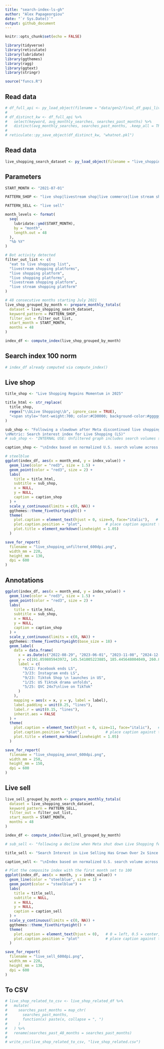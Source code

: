 ```yaml
---
title: "search-index-ls-gh"
author: "Alex Papageorgiou"
date: "`r Sys.Date()`"
output: github_document
---
```


```r
knitr::opts_chunk$set(echo = FALSE)
```

```r
library(tidyverse)
library(reticulate)
library(lubridate)
library(ggthemes)
library(ragg)
library(ggtext)
library(stringr)

source("funcs.R")
```

## Read data

```r
# df_full_api <- py_load_object(filename = "data/gen2/final_df_gapi_liveshop_10kseeds.pkl")
# 
# df_distinct_kw <- df_full_api %>% 
#   select(keyword, avg_monthly_searches, searches_past_months) %>%  
#   distinct(avg_monthly_searches, searches_past_months, .keep_all = TRUE)
# 
# reticulate::py_save_object(df_distinct_kw, "whatnot.pkl")
```

## Read data

```r
live_shopping_search_dataset <- py_load_object(filename = "live_shopping_search_dataset.pkl")
```

## Parameters

```r
START_MONTH <- "2021-07-01"

PATTERN_SHOP <- "live shop|livestream shop|live commerce|live stream shop|livestream commerce|live stream commerce"

PATTERN_SELL <- "live sell"

month_levels <- format(
  seq(
    lubridate::ymd(START_MONTH),
    by = "month", 
    length.out = 48
  ),
  "%b %Y"
)
```

```r
# Bot activity detected
filter_out_list <- c(
  "eat to live shopping list", 
  "livestream shopping platforms", 
  "live shopping platform", 
  "live shopping platforms", 
  "livestream shopping platform", 
  "live stream shopping platform"
)

# 48 consecutive months starting July 2021
live_shop_grouped_by_month <- prepare_monthly_totals(
  dataset = live_shopping_search_dataset,
  keyword_pattern = PATTERN_SHOP,
  filter_out = filter_out_list,
  start_month = START_MONTH,
  months = 48
)

index_df <- compute_index(live_shop_grouped_by_month)
```

## Search index 100 norm

```r
# index_df already computed via compute_index()
```

## Live shop

```r
title_shop <- "Live Shopping Regains Momentum in 2025"

title_html <- str_replace(
  title_shop,
  regex("\\bLive Shopping\\b", ignore_case = TRUE),
  "<span style='font-weight:700; color:#CD0000; background-color:#gggggg; padding:1px 3px;'>\\0</span>"
)

sub_shop <- "Following a slowdown after Meta discontinued live shopping features in 2022-2023 
\nMetric: Search interest index for Live Shopping (LS)"
# sub_shop <- "INTERNAL USE: Unfiltered graph includes search volumes subject to potential bot activity in certain months"

caption_shop <- "\nIndex based on normalized U.S. search volume across 188 live shopping-related queries (July 2021 = 100). \nSource: Google Ads API (keyword planning service), July 2021-June 2025. Data retrieved July 2025. \nData, methodology & reproducible code: github.com/papageorgiou/live-shopping-research"
```

```r
# steelblue
ggplot(index_df, aes(x = month_end, y = index_value)) +
  geom_line(color = "red3", size = 1.5) + 
  geom_point(color = "red3", size = 2) +
  labs(
    title = title_html, 
    subtitle = sub_shop, 
    x = NULL, 
    y = NULL, 
    caption = caption_shop
  ) +
  scale_y_continuous(limits = c(0, NA)) + 
  ggthemes::theme_fivethirtyeight() +
  theme(
    plot.caption = element_text(hjust = 0, size=9, face="italic"),   # 0 = left, 0.5 = center, 1 = right
    plot.caption.position = "plot",           # place caption against the plot edge
    plot.title = element_markdown(lineheight = 1.05)
  )
```

```r
save_for_report(
  filename = "live_shopping_unfiltered_600dpi.png",  
  width_mm = 220, 
  height_mm = 130, 
  dpi = 600
)
```

## Annotations

```r
ggplot(index_df, aes(x = month_end, y = index_value)) +
  geom_line(color = "red3", size = 1.5) + 
  geom_point(color = "red3", size = 2) +
  labs(
    title = title_html, 
    subtitle = sub_shop, 
    x = NULL, 
    y = NULL, 
    caption = caption_shop
  ) +  
  scale_y_continuous(limits = c(0, NA)) + 
  ggthemes::theme_fivethirtyeight(base_size = 18) +
  geom_label(
    data = data.frame(
      x = as.Date(c("2022-08-29", "2023-06-01", "2023-11-08", "2024-12-29", "2025-06-05")),
      y = c(191.059805943972, 145.541005223885, 185.445648004049, 260.834895071852, 205),
      label = c(
        "8/22: Facebook ends LS", 
        "3/23: Instagram ends LS", 
        "9/23: Tiktok Shop \n launches in US", 
        "1/25: US Tiktok drama unfolds", 
        "5/25: QVC 24x7\nlive on TikTok"
      )
    ),
    mapping = aes(x = x, y = y, label = label),
    label.padding = unit(0.25, "lines"),
    label.r = unit(0.15, "lines"),
    inherit.aes = FALSE
  ) + 
  theme(
    plot.caption = element_text(hjust = 0, size=11, face="italic"),   # 0 = left, 0.5 = center, 1 = right
    plot.caption.position = "plot",           # place caption against the plot edge
    plot.title = element_markdown(lineheight = 1.05)
  )
```

```r
save_for_report(
  filename = "live_shopping_annot_600dpi.png",  
  width_mm = 250, 
  height_mm = 150, 
  dpi = 600
)
```

## Live sell

```r
live_sell_grouped_by_month <- prepare_monthly_totals(
  dataset = live_shopping_search_dataset,
  keyword_pattern = PATTERN_SELL,
  filter_out = filter_out_list,
  start_month = START_MONTH,
  months = 48
)

index_df <- compute_index(live_sell_grouped_by_month)
```

```r
# sub_sell <- "following a decline when Meta shut down Live Shopping features in 2022-3"

title_sell <- "Search Interest in Live Selling Has Grown Over 2x Since 2021"

caption_sell <- "\nIndex based on normalized U.S. search volume across 102 live selling-related queries (July 2021 = 100). \nSource: Google Ads API (keyword planning service), July 2021-June 2025. Data retrieved July 2025.\nData, methodology & reproducible code: github.com/papageorgiou/live-shopping-research"
```

```r
# Plot the composite index with the first month set to 100
ggplot(index_df, aes(x = month, y = index_value)) +
  geom_line(color = "steelblue", size = 1) + 
  geom_point(color = "steelblue") +
  labs(
    title = title_sell, 
    subtitle = NULL, 
    x = NULL, 
    y = NULL, 
    caption = caption_sell
  ) +  
  scale_y_continuous(limits = c(0, NA)) + 
  ggthemes::theme_fivethirtyeight() + 
  theme(
    plot.caption = element_text(hjust = 0),   # 0 = left, 0.5 = center, 1 = right
    plot.caption.position = "plot"            # place caption against the plot edge
  )
```

```r
save_for_report(
  filename = "live_sell_600dpi.png",  
  width_mm = 220, 
  height_mm = 130, 
  dpi = 600
)
```

## To CSV

```r
# live_shop_related_to_csv <- live_shop_related_df %>% 
#   mutate(
#     searches_past_months = map_chr(
#       searches_past_months, 
#       function(x) paste(x, collapse = ", ")
#     )
#   ) %>% 
#   rename(searches_past_48_months = searches_past_months)
# 
# write_csv(live_shop_related_to_csv, "live_shop_related.csv")
```



